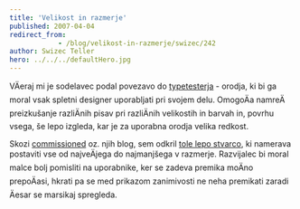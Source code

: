 ```yaml
---
title: 'Velikost in razmerje'
published: 2007-04-04
redirect_from: 
            - /blog/velikost-in-razmerje/swizec/242
author: Swizec Teller
hero: ../../../defaultHero.jpg
---
```

VÄeraj mi je sodelavec podal povezavo do [typetesterja](http://typetester.maratz.com/) - orodja, ki bi ga moral vsak spletni designer uporabljati pri svojem delu. OmogoÄa namreÄ preizkušanje razliÄnih pisav pri razliÄnih velikostih in barvah in, povrhu vsega, še lepo izgleda, kar je za uporabna orodja velika redkost.

Skozi [commissioned](http://www.commissionedcomic.com/) oz. njih blog, sem odkril [tole lepo stvarco](http://www.nikon.co.jp/main/eng/feelnikon/discovery/universcale/index_f.htm), ki namerava postaviti vse od najveÄjega do najmanjšega v razmerje. Razvijalec bi moral malce bolj pomisliti na uporabnike, ker se zadeva premika moÄno prepoÄasi, hkrati pa se med prikazom zanimivosti ne neha premikati zaradi Äesar se marsikaj spregleda.